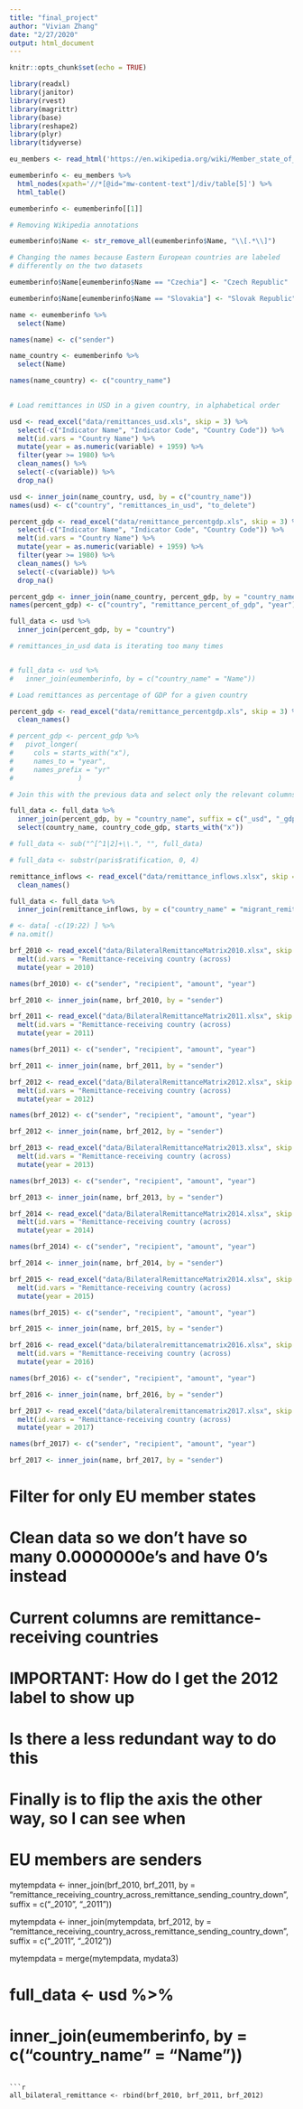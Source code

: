 ```yaml
---
title: "final_project"
author: "Vivian Zhang"
date: "2/27/2020"
output: html_document
---
```


```r
knitr::opts_chunk$set(echo = TRUE)

library(readxl)
library(janitor)
library(rvest)
library(magrittr)
library(base)
library(reshape2)
library(plyr)
library(tidyverse)

```

```r

eu_members <- read_html('https://en.wikipedia.org/wiki/Member_state_of_the_European_Union', skip = 0)

eumemberinfo <- eu_members %>%
  html_nodes(xpath='//*[@id="mw-content-text"]/div/table[5]') %>%
  html_table()

eumemberinfo <- eumemberinfo[[1]]

# Removing Wikipedia annotations

eumemberinfo$Name <- str_remove_all(eumemberinfo$Name, "\\[.*\\]")

# Changing the names because Eastern European countries are labeled
# differently on the two datasets

eumemberinfo$Name[eumemberinfo$Name == "Czechia"] <- "Czech Republic"

eumemberinfo$Name[eumemberinfo$Name == "Slovakia"] <- "Slovak Republic"

name <- eumemberinfo %>% 
  select(Name)

names(name) <- c("sender")

name_country <- eumemberinfo %>% 
  select(Name) 

names(name_country) <- c("country_name")
  
```

```r

# Load remittances in USD in a given country, in alphabetical order

usd <- read_excel("data/remittances_usd.xls", skip = 3) %>%
  select(-c("Indicator Name", "Indicator Code", "Country Code")) %>%
  melt(id.vars = "Country Name") %>%
  mutate(year = as.numeric(variable) + 1959) %>%
  filter(year >= 1980) %>%
  clean_names() %>%
  select(-c(variable)) %>%
  drop_na()

usd <- inner_join(name_country, usd, by = c("country_name"))
names(usd) <- c("country", "remittances_in_usd", "to_delete")

percent_gdp <- read_excel("data/remittance_percentgdp.xls", skip = 3) %>%
  select(-c("Indicator Name", "Indicator Code", "Country Code")) %>%
  melt(id.vars = "Country Name") %>%
  mutate(year = as.numeric(variable) + 1959) %>%
  filter(year >= 1980) %>%
  clean_names() %>%
  select(-c(variable)) %>%
  drop_na()

percent_gdp <- inner_join(name_country, percent_gdp, by = "country_name")
names(percent_gdp) <- c("country", "remittance_percent_of_gdp", "year")

full_data <- usd %>%
  inner_join(percent_gdp, by = "country")

# remittances_in_usd data is iterating too many times


# full_data <- usd %>%
#   inner_join(eumemberinfo, by = c("country_name" = "Name"))

# Load remittances as percentage of GDP for a given country

percent_gdp <- read_excel("data/remittance_percentgdp.xls", skip = 3) %>%
  clean_names()

# percent_gdp <- percent_gdp %>%
#   pivot_longer(
#     cols = starts_with("x"),
#     names_to = "year",
#     names_prefix = "yr"
#                )

# Join this with the previous data and select only the relevant columns

full_data <- full_data %>%
  inner_join(percent_gdp, by = "country_name", suffix = c("_usd", "_gdp")) %>%
  select(country_name, country_code_gdp, starts_with("x"))

# full_data <- sub("^[^1|2]+\\.", "", full_data)

# full_data <- substr(paris$ratification, 0, 4)

```

```r

remittance_inflows <- read_excel("data/remittance_inflows.xlsx", skip = 0) %>%
  clean_names()

full_data <- full_data %>%
  inner_join(remittance_inflows, by = c("country_name" = "migrant_remittance_inflows_us_million"))

# <- data[ -c(19:22) ] %>%
# na.omit()

```

```r

brf_2010 <- read_excel("data/BilateralRemittanceMatrix2010.xlsx", skip = 1) %>% 
  melt(id.vars = "Remittance-receiving country (across)                                                              -                                                 Remittance-sending country (down)") %>%
  mutate(year = 2010)

names(brf_2010) <- c("sender", "recipient", "amount", "year") 

brf_2010 <- inner_join(name, brf_2010, by = "sender")

```

```r

brf_2011 <- read_excel("data/BilateralRemittanceMatrix2011.xlsx", skip = 1) %>%
  melt(id.vars = "Remittance-receiving country (across)                                                              -                                                 Remittance-sending country (down)") %>%
  mutate(year = 2011)

names(brf_2011) <- c("sender", "recipient", "amount", "year") 

brf_2011 <- inner_join(name, brf_2011, by = "sender")

```

```r

brf_2012 <- read_excel("data/BilateralRemittanceMatrix2012.xlsx", skip = 1) %>%
  melt(id.vars = "Remittance-receiving country (across)                                                              -                                                 Remittance-sending country (down)") %>%
  mutate(year = 2012)

names(brf_2012) <- c("sender", "recipient", "amount", "year") 

brf_2012 <- inner_join(name, brf_2012, by = "sender")

```

```r

brf_2013 <- read_excel("data/BilateralRemittanceMatrix2013.xlsx", skip = 1) %>%
  melt(id.vars = "Remittance-receiving country (across)                                                              -                                                 Remittance-sending country (down)") %>%
  mutate(year = 2013)

names(brf_2013) <- c("sender", "recipient", "amount", "year") 

brf_2013 <- inner_join(name, brf_2013, by = "sender")

```


```r

brf_2014 <- read_excel("data/BilateralRemittanceMatrix2014.xlsx", skip = 1) %>%
  melt(id.vars = "Remittance-receiving country (across)                                                              -                                                 Remittance-sending country (down)") %>%
  mutate(year = 2014)

names(brf_2014) <- c("sender", "recipient", "amount", "year") 

brf_2014 <- inner_join(name, brf_2014, by = "sender")

```

```r

brf_2015 <- read_excel("data/BilateralRemittanceMatrix2014.xlsx", skip = 1) %>%
  melt(id.vars = "Remittance-receiving country (across)                                                              -                                                 Remittance-sending country (down)") %>%
  mutate(year = 2015)

names(brf_2015) <- c("sender", "recipient", "amount", "year") 

brf_2015 <- inner_join(name, brf_2015, by = "sender")

```

```r

brf_2016 <- read_excel("data/bilateralremittancematrix2016.xlsx", skip = 1) %>%
  melt(id.vars = "Remittance-receiving country (across)                                                              -                                                 Remittance-sending country (down)") %>%
  mutate(year = 2016)

names(brf_2016) <- c("sender", "recipient", "amount", "year") 

brf_2016 <- inner_join(name, brf_2016, by = "sender")

```

```r

brf_2017 <- read_excel("data/bilateralremittancematrix2017.xlsx", skip = 1) %>%
  melt(id.vars = "Remittance-receiving country (across)                                                              -                                                 Remittance-sending country (down)") %>%
  mutate(year = 2017)

names(brf_2017) <- c("sender", "recipient", "amount", "year") 

brf_2017 <- inner_join(name, brf_2017, by = "sender")

```

# Filter for only EU member states
# Clean data so we don't have so many 0.0000000e's and have 0's instead
# Current columns are remittance-receiving countries
# IMPORTANT: How do I get the 2012 label to show up
# Is there a less redundant way to do this
# Finally is to flip the axis the other way, so I can see when
# EU members are senders

mytempdata <- inner_join(brf_2010, brf_2011, by = "remittance_receiving_country_across_remittance_sending_country_down", suffix = c("_2010", "_2011"))

mytempdata <- inner_join(mytempdata, brf_2012, by = "remittance_receiving_country_across_remittance_sending_country_down", suffix = c("_2011", "_2012"))

mytempdata = merge(mytempdata, mydata3)

# full_data <- usd %>%
#   inner_join(eumemberinfo, by = c("country_name" = "Name"))


```

```r
all_bilateral_remittance <- rbind(brf_2010, brf_2011, brf_2012)
```




